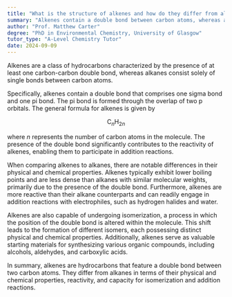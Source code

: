 ```yaml
---
title: "What is the structure of alkenes and how do they differ from alkanes?"
summary: "Alkenes contain a double bond between carbon atoms, whereas alkanes consist solely of single bonds. This distinction defines their chemical properties and reactivity."
author: "Prof. Matthew Carter"
degree: "PhD in Environmental Chemistry, University of Glasgow"
tutor_type: "A-Level Chemistry Tutor"
date: 2024-09-09
---
```


Alkenes are a class of hydrocarbons characterized by the presence of at least one carbon-carbon double bond, whereas alkanes consist solely of single bonds between carbon atoms.

Specifically, alkenes contain a double bond that comprises one sigma bond and one pi bond. The pi bond is formed through the overlap of two p orbitals. The general formula for alkenes is given by 

$$ 
\text{C}_n\text{H}_{2n} 
$$ 

where $n$ represents the number of carbon atoms in the molecule. The presence of the double bond significantly contributes to the reactivity of alkenes, enabling them to participate in addition reactions.

When comparing alkenes to alkanes, there are notable differences in their physical and chemical properties. Alkenes typically exhibit lower boiling points and are less dense than alkanes with similar molecular weights, primarily due to the presence of the double bond. Furthermore, alkenes are more reactive than their alkane counterparts and can readily engage in addition reactions with electrophiles, such as hydrogen halides and water.

Alkenes are also capable of undergoing isomerization, a process in which the position of the double bond is altered within the molecule. This shift leads to the formation of different isomers, each possessing distinct physical and chemical properties. Additionally, alkenes serve as valuable starting materials for synthesizing various organic compounds, including alcohols, aldehydes, and carboxylic acids.

In summary, alkenes are hydrocarbons that feature a double bond between two carbon atoms. They differ from alkanes in terms of their physical and chemical properties, reactivity, and capacity for isomerization and addition reactions.
    